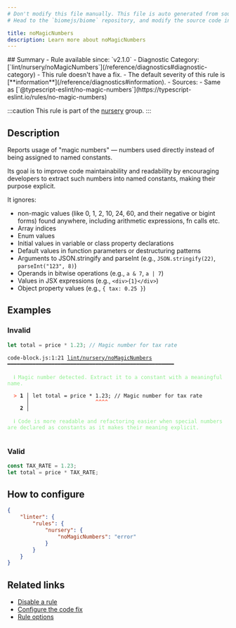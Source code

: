 ```yaml
---
# Don't modify this file manually. This file is auto generated from source, and you will lose your changes next time the website is built.
# Head to the `biomejs/biome` repository, and modify the source code in there.

title: noMagicNumbers
description: Learn more about noMagicNumbers
---
```


<Tabs>
<TabItem label="TypeScript and TSX" icon="seti:typescript">
## Summary
- Rule available since: `v2.1.0`
- Diagnostic Category: [`lint/nursery/noMagicNumbers`](/reference/diagnostics#diagnostic-category)
- This rule doesn't have a fix.
- The default severity of this rule is [**information**](/reference/diagnostics#information).
- Sources: 
  - Same as [`@typescript-eslint/no-magic-numbers`](https://typescript-eslint.io/rules/no-magic-numbers)

:::caution
This rule is part of the [nursery](/linter/rules/#nursery) group.
:::
## Description
Reports usage of "magic numbers" — numbers used directly instead of being assigned to named constants.

Its goal is to improve code maintainability and readability by encouraging developers to extract such numbers into named constants, making their purpose explicit.

It ignores:

- non-magic values (like 0, 1, 2, 10, 24, 60, and their negative or bigint forms) found anywhere, including arithmetic expressions, fn calls etc.
- Array indices
- Enum values
- Initial values in variable or class property declarations
- Default values in function parameters or destructuring patterns
- Arguments to JSON.stringify and parseInt (e.g., `JSON.stringify(22)`, `parseInt("123", 8)`)
- Operands in bitwise operations (e.g., `a & 7`, `a | 7`)
- Values in JSX expressions (e.g., `<div>{1}</div>`)
- Object property values (e.g., `{ tax: 0.25 }`)

## Examples

### Invalid

```js
let total = price * 1.23; // Magic number for tax rate
```

<pre class="language-text"><code class="language-text">code-block.js:1:21 <a href="https://biomejs.dev/linter/rules/no-magic-numbers">lint/nursery/noMagicNumbers</a> ━━━━━━━━━━━━━━━━━━━━━━━━━━━━━━━━━━━━━━━━━━━━━━━━━━━━━<br /><br />  <strong><span style="color: lightgreen;">ℹ</span></strong> <span style="color: lightgreen;">Magic number detected. Extract it to a constant with a meaningful name.</span><br />  <br />  <strong><span style="color: Tomato;">&gt;</span></strong> <strong>1 │ </strong>let total = price &#42; 1.23; // Magic number for tax rate<br />   <strong>   │ </strong>                    <strong><span style="color: Tomato;">^</span></strong><strong><span style="color: Tomato;">^</span></strong><strong><span style="color: Tomato;">^</span></strong><strong><span style="color: Tomato;">^</span></strong><br />    <strong>2 │ </strong><br />  <br />  <strong><span style="color: lightgreen;">ℹ</span></strong> <span style="color: lightgreen;">Code is more readable and refactoring easier when special numbers are declared as constants as it makes their meaning explicit.</span><br />  <br /></code></pre>

### Valid

```js
const TAX_RATE = 1.23;
let total = price * TAX_RATE;
```

## How to configure
```json title="biome.json"
{
	"linter": {
		"rules": {
			"nursery": {
				"noMagicNumbers": "error"
			}
		}
	}
}

```
## Related links

- [Disable a rule](/linter/#disable-a-rule)
- [Configure the code fix](/linter#configure-the-code-fix)
- [Rule options](/linter/#rule-options)

</TabItem>
</Tabs>

